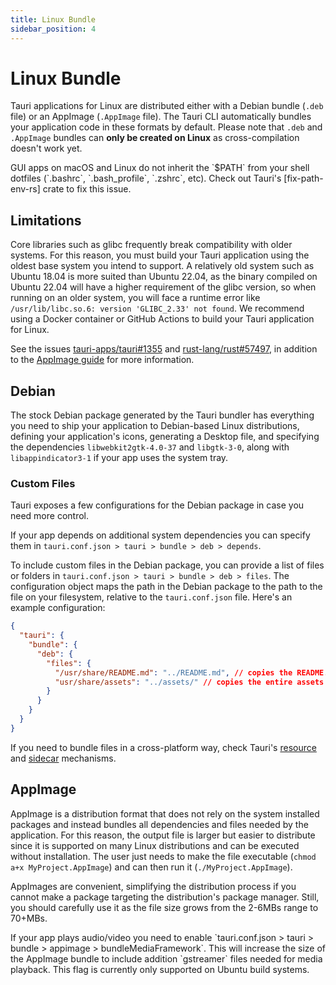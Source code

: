 ```yaml
---
title: Linux Bundle
sidebar_position: 4
---
```



# Linux Bundle

Tauri applications for Linux are distributed either with a Debian bundle (`.deb` file) or an AppImage (`.AppImage` file). The Tauri CLI automatically bundles your application code in these formats by default. Please note that `.deb` and `.AppImage` bundles can **only be created on Linux** as cross-compilation doesn't work yet.

<Callout kind="note">
GUI apps on macOS and Linux do not inherit the `$PATH` from your shell dotfiles (`.bashrc`, `.bash_profile`, `.zshrc`, etc). Check out Tauri's [fix-path-env-rs] crate to fix this issue.
</Callout>

<TauriBuild />

## Limitations

Core libraries such as glibc frequently break compatibility with older systems. For this reason, you must build your Tauri application using the oldest base system you intend to support. A relatively old system such as Ubuntu 18.04 is more suited than Ubuntu 22.04, as the binary compiled on Ubuntu 22.04 will have a higher requirement of the glibc version, so when running on an older system, you will face a runtime error like `/usr/lib/libc.so.6: version 'GLIBC_2.33' not found`. We recommend using a Docker container or GitHub Actions to build your Tauri application for Linux.

See the issues [tauri-apps/tauri#1355] and [rust-lang/rust#57497], in addition to the [AppImage guide] for more information.

## Debian

The stock Debian package generated by the Tauri bundler has everything you need to ship your application to Debian-based Linux distributions, defining your application's icons, generating a Desktop file, and specifying the dependencies `libwebkit2gtk-4.0-37` and `libgtk-3-0`, along with `libappindicator3-1` if your app uses the system tray.

### Custom Files

Tauri exposes a few configurations for the Debian package in case you need more control.

If your app depends on additional system dependencies you can specify them in `tauri.conf.json > tauri > bundle > deb > depends`.

To include custom files in the Debian package, you can provide a list of files or folders in `tauri.conf.json > tauri > bundle > deb > files`. The configuration object maps the path in the Debian package to the path to the file on your filesystem, relative to the `tauri.conf.json` file. Here's an example configuration:

```json
{
  "tauri": {
    "bundle": {
      "deb": {
        "files": {
          "/usr/share/README.md": "../README.md", // copies the README.md file to /usr/share/README.md
          "usr/share/assets": "../assets/" // copies the entire assets directory to /usr/share/assets
        }
      }
    }
  }
}
```

If you need to bundle files in a cross-platform way, check Tauri's [resource] and [sidecar] mechanisms.

## AppImage

AppImage is a distribution format that does not rely on the system installed packages and instead bundles all dependencies and files needed by the application. For this reason, the output file is larger but easier to distribute since it is supported on many Linux distributions and can be executed without installation. The user just needs to make the file executable (`chmod a+x MyProject.AppImage`) and can then run it (`./MyProject.AppImage`).

AppImages are convenient, simplifying the distribution process if you cannot make a package targeting the distribution's package manager. Still, you should carefully use it as the file size grows from the 2-6MBs range to 70+MBs.

<Callout kind="caution">
If your app plays audio/video you need to enable `tauri.conf.json > tauri > bundle > appimage > bundleMediaFramework`. This will increase the size of the AppImage bundle to include addition `gstreamer` files needed for media playback. This flag is currently only supported on Ubuntu build systems.
</Callout>

[resource]: resources.md
[sidecar]: sidecar.md
[debian package]: https://wiki.debian.org/Packaging
[appimage]: https://appimage.org/
[tauri-apps/tauri#1355]: https://github.com/tauri-apps/tauri/issues/1355
[rust-lang/rust#57497]: https://github.com/rust-lang/rust/issues/57497
[appimage guide]: https://docs.appimage.org/reference/best-practices.html#binaries-compiled-on-old-enough-base-system
[fix-path-env-rs]: https://github.com/tauri-apps/fix-path-env-rs
